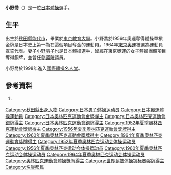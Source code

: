 {{Infobox sportsperson
| honorific_prefix = 
| name = 小野喬
| honorific_suffix = 
| image = Takashi Ono 1964i.jpg
| image_size = 
| alt = 
| caption = 摄于1964年
| headercolor = 
| textcolor = 
| nickname = 
| nationality = {{JPN}}
| national_team = 
| ethnicity = 
| hometown = 
| birth_date = {{birth date and age|1931|7|26}}
| birth_place = [[日本|日本]][[秋田县|秋田县]][[能代市|能代市]]
| education = 
| alma_mater = 
| occupation = 
| years_active = 1952年 - 1964年
| height = 
| weight = 
| spouse = 
| country = 
| sport = [[竞技体操|竞技体操]]
| event = 
| coach = 
| retired = 
| coaching = 
| worlds = 
| regionals = 
| nationals = 
| olympics = 
| highestranking = 
| medaltemplates = 
{{MedalOlympics}}
{{MedalBronze|[[1952年夏季奧林匹克運動會|1952年赫爾辛基]]|[[1952年夏季奧林匹克運動會體操比賽|跳馬]]}}
{{MedalSilver|[[1956年夏季奧林匹克運動會|1956年墨爾本]]|[[1956年夏季奧林匹克運動會體操比賽|團體]]}}
{{MedalSilver|[[1956年夏季奧林匹克運動會|1956年墨爾本]]|[[1956年夏季奧林匹克運動會體操比賽|個人全能]]}}
{{MedalGold  |[[1956年夏季奧林匹克運動會|1956年墨爾本]]|[[1956年夏季奧林匹克運動會體操比賽|單槓]]}}
{{MedalSilver|[[1956年夏季奧林匹克運動會|1956年墨爾本]]|[[1956年夏季奧林匹克運動會體操比賽|鞍馬]]}}
{{MedalBronze|[[1956年夏季奧林匹克運動會|1956年墨爾本]]|[[1956年夏季奧林匹克運動會體操比賽|雙槓]]}}
{{MedalGold  |[[1960年夏季奧林匹克運動會|1960年羅馬]]|[[1960年夏季奧林匹克運動會體操比賽|團體]]}}
{{MedalSilver|[[1960年夏季奧林匹克運動會|1960年羅馬]]|[[1960年夏季奧林匹克運動會體操比賽|個人全能]]}}
{{MedalGold  |[[1960年夏季奧林匹克運動會|1960年羅馬]]|[[1960年夏季奧林匹克運動會體操比賽|單槓]]}}
{{MedalGold  |[[1960年夏季奧林匹克運動會|1960年羅馬]]|[[1960年夏季奧林匹克運動會體操比賽|跳馬]]}}
{{MedalBronze|[[1960年夏季奧林匹克運動會|1960年羅馬]]|[[1960年夏季奧林匹克運動會體操比賽|雙槓]]}}
{{MedalBronze|[[1960年夏季奧林匹克運動會|1960年羅馬]]|[[1960年夏季奧林匹克運動會體操比賽|吊環]]}}
{{MedalGold  |[[1964年夏季奧林匹克運動會|1964年東京]]|[[1964年夏季奧林匹克運動會體操比賽|團體]]}}
}}
{{japanese|japanese=小野喬|kana=おの たかし|romaji=Ono Takashi}}

'''小野喬'''（{{bd|1931年|7月26日|catIdx=}}）是一位[[日本|日本]][[體操|體操]]選手。

==生平==
出生於[[秋田縣|秋田縣]][[能代市|能代市]]，畢業於[[東京教育大學|東京教育大學]]。小野喬於1956年奧運奪得體操單槓金牌是日本史上第一為在這個項目奪金的運動員。1964年[[1964年夏季奧林匹克運動會|東京奧運]]被選為運動員宣誓代表。妻子[[小野清子|小野清子]]也是日本體操選手，曾經在東京奧運的女子體操團體項目奪得銅牌，並曾任[[參議院_(日本)|參議院]]議員。

小野喬於1998年進入[[國際體操名人堂|國際體操名人堂]]{{ref|hof}}。

==參考資料==
#{{note|hof}} {{cite web
 | title = TAKASHI ONO
 | work = International Gymnastics Hall of Fame
 | url = http://www.ighof.com/honorees/honorees_ono.html
 | accessdate = 2007-05-12
 | archive-url = https://web.archive.org/web/20110928143958/http://www.ighof.com/honorees/honorees_ono.html
 | archive-date = 2011-09-28
 | dead-url = yes
 }}
{{奧林匹克運動會男子單槓冠軍}}
{{奧林匹克運動會男子跳馬冠軍}}
{{世界體操錦標賽男子單槓冠軍}}
{{DEFAULTSORT:Ono Takashi}}

[[Category:秋田縣出身人物|Category:秋田縣出身人物]]
[[Category:日本男子体操运动员|Category:日本男子体操运动员]]
[[Category:日本奧運體操運動員|Category:日本奧運體操運動員]]
[[Category:日本奧林匹克運動會金牌得主|Category:日本奧林匹克運動會金牌得主]]
[[Category:日本奧林匹克運動會銀牌得主|Category:日本奧林匹克運動會銀牌得主]]
[[Category:日本奧林匹克運動會銅牌得主|Category:日本奧林匹克運動會銅牌得主]]
[[Category:1952年夏季奧林匹克運動會獎牌得主|Category:1952年夏季奧林匹克運動會獎牌得主]]
[[Category:1956年夏季奧林匹克運動會獎牌得主|Category:1956年夏季奧林匹克運動會獎牌得主]]
[[Category:1960年夏季奧林匹克運動會獎牌得主|Category:1960年夏季奧林匹克運動會獎牌得主]]
[[Category:1964年夏季奧林匹克運動會獎牌得主|Category:1964年夏季奧林匹克運動會獎牌得主]]
[[Category:1952年夏季奥林匹克运动会体操运动员|Category:1952年夏季奥林匹克运动会体操运动员]]
[[Category:1956年夏季奥林匹克运动会体操运动员|Category:1956年夏季奥林匹克运动会体操运动员]]
[[Category:1960年夏季奥林匹克运动会体操运动员|Category:1960年夏季奥林匹克运动会体操运动员]]
[[Category:1964年夏季奥林匹克运动会体操运动员|Category:1964年夏季奥林匹克运动会体操运动员]]
[[Category:奧林匹克運動會體操獎牌得主|Category:奧林匹克運動會體操獎牌得主]]
[[Category:世界竞技体操锦标赛奖牌得主|Category:世界竞技体操锦标赛奖牌得主]]
[[Category:名譽都民|Category:名譽都民]]